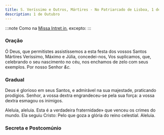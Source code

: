 ```yaml
---
title: S. Veríssimo e Outros, Mártires - No Patriarcado de Lisboa, 1 de Outubro
description: 1 de Outubro
---
```


:::note
Como na [Missa Intret in](/missal/comum/6muitosmartires1), excepto:
:::


### Oração

Ó Deus, que permitistes assistíssemos a esta festa dos vossos Santos
Mártires Veríssimo, Máximo e Júlia, concedei-nos, Vos suplicamos, que,
celebrando o seu nascimento no céu, nos enchamos de zelo com seus
exemplos. Por nosso Senhor <em>&c.</em>

### Gradual

Deus é glorioso em seus Santos, e admirável na sua majestade, praticando
prodígios. Senhor, a vossa dextra engrandeceu-se pela sua força: a vossa
dextra esmagou os inimigos.

Aleluia, aleluia. Esta é a verdadeira fraternidade» que venceu os crimes
do mundo. Ela seguiu Cristo: Pelo que goza a glória do reino celestial.
Aleluia.

### Secreta e Postcomúnio

<LinkCard
  href="/missal/comum/7muitosmartires2#secreta"
  title="Muitos Mártires - Missa Sapiéntiam sanctórum"
/>
